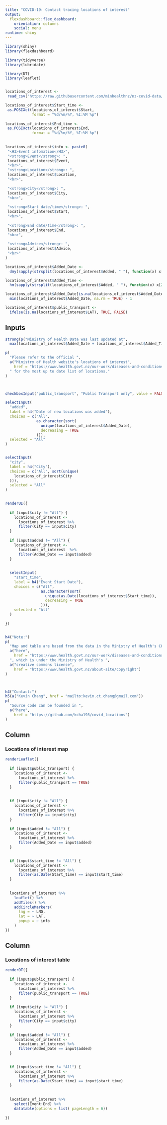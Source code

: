 ```yaml
---
title: "COVID-19: Contact tracing locations of interest"
output: 
  flexdashboard::flex_dashboard:
    orientation: columns
    social: menu
runtime: shiny
---
```


```r
library(shiny)
library(flexdashboard)

library(tidyverse)
library(lubridate)

library(DT)
library(leaflet)


locations_of_interest <- 
 read_csv("https://raw.githubusercontent.com/minhealthnz/nz-covid-data/main/locations-of-interest/august-2021/locations-of-interest.csv") 

locations_of_interest$Start_time <-
 as.POSIXct(locations_of_interest$Start,
            format = "%d/%m/%Y, %I:%M %p")
           
locations_of_interest$End_time <-
 as.POSIXct(locations_of_interest$End,
            format = "%d/%m/%Y, %I:%M %p")
                    
      
locations_of_interest$info <- paste0(
 "<H3>Event infomation</H3>",
 "<strong>Event</strong>: ",
 locations_of_interest$Event,
 "<br>",
 "<strong>Location</strong>: ",
 locations_of_interest$Location,
 "<br>",
 
 "<strong>City</strong>: ",
 locations_of_interest$City,
 "<br>",
 
 "<strong>Start date/time</strong>: ",
 locations_of_interest$Start,
 "<br>",
 
 "<strong>End date/time</strong>: ",
 locations_of_interest$End,
 "<br>",
 
 "<strong>Advice</strong>: ",
 locations_of_interest$Advice,
 "<br>"
)

locations_of_interest$Added_Date <- 
  dmy(sapply(strsplit(locations_of_interest$Added, " "), function(x) x[1]))

locations_of_interest$Added_Time <- 
  hm(sapply(strsplit(locations_of_interest$Added, " "), function(x) x[2]))

locations_of_interest$Added_Date[is.na(locations_of_interest$Added_Date)] <-
  min(locations_of_interest$Added_Date, na.rm = TRUE) - 1

locations_of_interest$public_transport <- 
  ifelse(is.na(locations_of_interest$LAT), TRUE, FALSE)

```


Inputs {.sidebar}
-----------------------------------------------------------------------



```r

strong(p("Ministry of Health Data was last updated at", 
  max(locations_of_interest$Added_Date + locations_of_interest$Added_Time, na.rm = TRUE)))

p(
  "Please refer to the official ",
  a("Ministry of Health website's locations of interest",
    href = "https://www.health.govt.nz/our-work/diseases-and-conditions/covid-19-novel-coronavirus/covid-19-health-advice-public/contact-tracing-covid-19/covid-19-contact-tracing-locations-interest"),
  " for the most up to date list of locations."
)



checkboxInput("public_transport", "Public Transport only", value = FALSE)

selectInput(
  "added",
  label = h4("Date of new locations was added"),
  choices = c("All",
              as.character(sort(
                unique(locations_of_interest$Added_Date),
                decreasing = TRUE
              ))),
  selected = "All"
)


selectInput(
  "city",
  label = h4("City"),
  choices = c("All", sort(unique(
    locations_of_interest$City
  ))),
  selected = "All"
)
  

renderUI({
  
  if (input$city != "All") {
    locations_of_interest <-
      locations_of_interest %>%
      filter(City == input$city)
  }
  
  if (input$added != "All") {
    locations_of_interest <-
      locations_of_interest  %>%
      filter(Added_Date == input$added)
  }
  
  
  selectInput(
    "start_time",
    label = h4("Event Start Date"),
    choices = c("All",
                as.character(sort(
                  unique(as.Date(locations_of_interest$Start_time)),
                  decreasing = TRUE
                ))),
    selected = "All"
  )
  
})


h4("Note:")
p(
  "Map and table are based from the data in the Ministry of Health's COVID-19: Contact tracing locations of interest in ",
  a("here",
    href = "https://www.health.govt.nz/our-work/diseases-and-conditions/covid-19-novel-coronavirus/covid-19-health-advice-public/contact-tracing-covid-19/covid-19-contact-tracing-locations-interest"),
  ", which is under the Ministry of Health's ",
  a("creative commons license",
    href = "https://www.health.govt.nz/about-site/copyright")
)



h4("Contact:")
h5(a("Kevin Chang", href = "mailto:kevin.ct.chang@gmail.com"))
p(
  "Source code can be founded in ",
  a("here",
    href = "https://github.com/kcha193/covid_locations")
)


```

Column {data-width=600}
-----------------------------------------------------------------------

### Locations of interest map


```r

renderLeaflet({
 
  if (input$public_transport) {
    locations_of_interest <-
      locations_of_interest %>%
      filter(public_transport == TRUE)
  }
  
  
  if (input$city != "All") {
    locations_of_interest <-
      locations_of_interest %>%
      filter(City == input$city)
  }
  
  if (input$added != "All") {
    locations_of_interest <-
      locations_of_interest %>%
      filter(Added_Date == input$added)
  }
  

  if (input$start_time != "All") {
    locations_of_interest <-
      locations_of_interest %>%
      filter(as.Date(Start_time) == input$start_time)
  }
  
  
  locations_of_interest %>%
    leaflet() %>%
    addTiles() %>%
    addCircleMarkers(
      lng = ~ LNG,
      lat = ~ LAT,
      popup = ~ info
    )
})
```

Column {data-width=400}
-----------------------------------------------------------------------

### Locations of interest table

```r

renderDT({
  
  if (input$public_transport) {
    locations_of_interest <-
      locations_of_interest %>%
      filter(public_transport == TRUE)
  }
  
  if (input$city != "All") {
    locations_of_interest <-
      locations_of_interest %>%
      filter(City == input$city)
  }
  
  if (input$added != "All") {
    locations_of_interest <-
      locations_of_interest %>%
      filter(Added_Date == input$added)
  }
  

  if (input$start_time != "All") {
    locations_of_interest <-
      locations_of_interest %>%
      filter(as.Date(Start_time) == input$start_time)
  }
  
  
  locations_of_interest %>% 
    select(Event:End) %>% 
    datatable(options = list( pageLength = 6))
  
})



```


